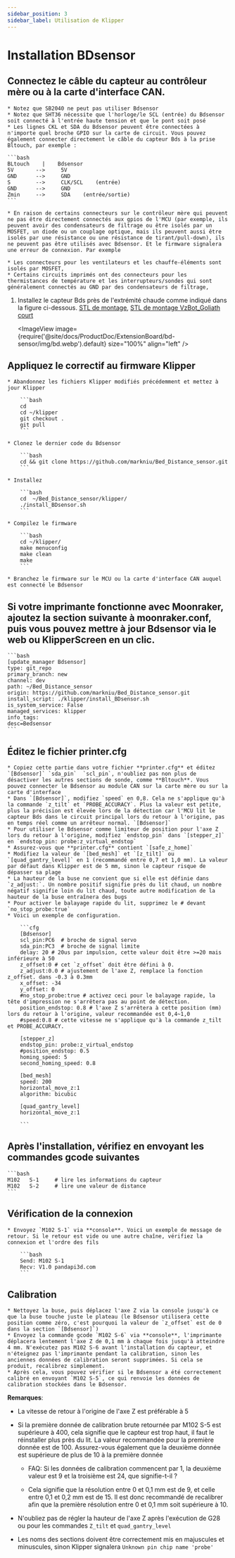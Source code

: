 ```yaml
---
sidebar_position: 3
sidebar_label: Utilisation de Klipper
---
```


# Installation  **BDsensor**

## Connectez le câble du capteur au contrôleur mère ou à la carte d'interface CAN.

    * Notez que SB2040 ne peut pas utiliser Bdsensor
    * Notez que SHT36 nécessite que l'horloge/le SCL (entrée) du Bdsensor soit connecté à l'entrée haute tension et que le pont soit posé
    * Les lignes CKL et SDA du Bdsensor peuvent être connectées à n'importe quel broche GPIO sur la carte de circuit. Vous pouvez également connecter directement le câble du capteur Bds à la prise Bltouch, par exemple :

    ```bash
    BLtouch    |    Bdsensor
    5V       -->     5V
    GND      -->     GND
    S        -->     CLK/SCL    (entrée)
    GND      -->     GND
    Zmin     -->     SDA    (entrée/sortie) 
    ```

    * En raison de certains connecteurs sur le contrôleur mère qui peuvent ne pas être directement connectés aux gpios de l'MCU (par exemple, ils peuvent avoir des condensateurs de filtrage ou être isolés par un MOSFET, un diode ou un couplage optique, mais ils peuvent aussi être isolés par une résistance ou une résistance de tirant/pull-down), ils ne peuvent pas être utilisés avec Bdsensor. Et le firmware signalera une erreur de connexion. Par exemple

    * Les connecteurs pour les ventilateurs et les chauffe-éléments sont isolés par MOSFET,
    * Certains circuits imprimés ont des connecteurs pour les thermistances de température et les interrupteurs/sondes qui sont généralement connectés au GND par des condensateurs de filtrage,

1. Installez le capteur Bds près de l'extrémité chaude comme indiqué dans la figure ci-dessous. [STL de montage](https://www.thingiverse.com/thing:6098131),  [STL de montage VzBot_Goliath court](https://discord.com/channels/829828765512106054/1163237892957671424)

    <ImageView image={require('@site/docs/ProductDoc/ExtensionBoard/bd-sensor/img/bd.webp').default} size="100%" align="left" />


## Appliquez le correctif au firmware Klipper

    * Abandonnez les fichiers Klipper modifiés précédemment et mettez à jour Klipper

        ```bash
        cd
        cd ~/klipper
        git checkout .
        git pull
        ```

    * Clonez le dernier code du Bdsensor

        ```bash
        cd && git clone https://github.com/markniu/Bed_Distance_sensor.git
        ```

    * Installez

        ```bash
        cd  ~/Bed_Distance_sensor/klipper/
        ./install_BDsensor.sh
        ```

    * Compilez le firmware

        ```bash
        cd ~/klipper/
        make menuconfig
        make clean
        make
        ```

    * Branchez le firmware sur le MCU ou la carte d'interface CAN auquel est connecté le Bdsensor

## Si votre imprimante fonctionne avec Moonraker, ajoutez la section suivante à moonraker.conf, puis vous pouvez mettre à jour Bdsensor via le web ou KlipperScreen en un clic.

    ```bash
    [update_manager Bdsensor]
    type: git_repo
    primary_branch: new
    channel: dev
    path: ~/Bed_Distance_sensor
    origin: https://github.com/markniu/Bed_Distance_sensor.git
    install_script: ./klipper/install_BDsensor.sh
    is_system_service: False
    managed_services: klipper
    info_tags:
    desc=Bedsensor
    ```

## Éditez le fichier printer.cfg

    * Copiez cette partie dans votre fichier **printer.cfg** et éditez `[Bdsensor]` `sda_pin`  `scl_pin`, n'oubliez pas non plus de désactiver les autres sections de sonde, comme **Bltouch**. Vous pouvez connecter le Bdsensor au module CAN sur la carte mère ou sur la carte d'interface
    * Dans `[Bdsensor]`, modifiez `speed` en 0,8. Cela ne s'applique qu'à la commande `z_tilt` et `PROBE_ACCURACY`. Plus la valeur est petite, plus la précision est élevée lors de la détection car l'MCU lit le capteur Bds dans le circuit principal lors du retour à l'origine, pas en temps réel comme un arrêteur normal. `[Bdsensor]`
    * Pour utiliser le Bdsensor comme limiteur de position pour l'axe Z lors du retour à l'origine, modifiez `endstop_pin` dans `[stepper_z]` en `endstop_pin: probe:z_virtual_endstop`
    * Assurez-vous que **printer.cfg** contient `[safe_z_home]`
    * Modifiez la valeur de `[bed_mesh]` et `[z_tilt]` ou `[quad_gantry_level]` en 1 (recommandé entre 0,7 et 1,0 mm). La valeur par défaut dans Klipper est de 5 mm, sinon le capteur risque de dépasser sa plage
    * La hauteur de la buse ne convient que si elle est définie dans `z_adjust:`. Un nombre positif signifie près du lit chaud, un nombre négatif signifie loin du lit chaud, toute autre modification de la hauteur de la buse entraînera des bugs
    * Pour activer le balayage rapide du lit, supprimez le # devant `no_stop_probe:true`
    * Voici un exemple de configuration.

        ```cfg
        [Bdsensor] 
        scl_pin:PC6  # broche de signal servo
        sda_pin:PC3  # broche de signal limite
        delay: 20 # 20us par impulsion, cette valeur doit être >=20 mais inférieure à 50
        z_offset:0 # cet `z_offset` doit être défini à 0. 
        z_adjust:0.0 # ajustement de l'axe Z, remplace la fonction z_offset. dans -0.3 à 0.3mm
        x_offset: -34
        y_offset: 0
        #no_stop_probe:true # activez ceci pour le balayage rapide, la tête d'impression ne s'arrêtera pas au point de détection.
        position_endstop: 0.8 # l'axe Z s'arrêtera à cette position (mm) lors du retour à l'origine, valeur recommandée est 0,4~1,0
        #speed:0.8 # cette vitesse ne s'applique qu'à la commande z_tilt et PROBE_ACCURACY.

        [stepper_z]
        endstop_pin: probe:z_virtual_endstop 
        #position_endstop: 0.5
        homing_speed: 5
        second_homing_speed: 0.8

        [bed_mesh]
        speed: 200
        horizontal_move_z:1
        algorithm: bicubic

        [quad_gantry_level]
        horizontal_move_z:1

        ```

## Après l'installation, vérifiez en envoyant les commandes gcode suivantes

    ```bash
    M102   S-1     # lire les informations du capteur
    M102   S-2     # lire une valeur de distance
    ```

## Vérification de la connexion

    * Envoyez `M102 S-1` via **console**. Voici un exemple de message de retour. Si le retour est vide ou une autre chaîne, vérifiez la connexion et l'ordre des fils

        ```bash
        Send: M102 S-1
        Recv: V1.0 pandapi3d.com
        ```

## Calibration

    * Nettoyez la buse, puis déplacez l'axe Z via la console jusqu'à ce que la buse touche juste le plateau (le Bdsensor utilisera cette position comme zéro, c'est pourquoi la valeur de `z_offset` est de 0 dans la section `[Bdsensor]`)
    * Envoyez la commande gcode `M102 S-6` via **console**, l'imprimante déplacera lentement l'axe Z de 0,1 mm à chaque fois jusqu'à atteindre 4 mm. N'exécutez pas M102 S-6 avant l'installation du capteur, et n'éteignez pas l'imprimante pendant la calibration, sinon les anciennes données de calibration seront supprimées. Si cela se produit, recalibrez simplement.
    * Après cela, vous pouvez vérifier si le Bdsensor a été correctement calibré en envoyant `M102 S-5`, ce qui renvoie les données de calibration stockées dans le Bdsensor.

**Remarques**:

* La vitesse de retour à l'origine de l'axe Z est préférable à 5

* Si la première donnée de calibration brute retournée par M102 S-5 est supérieure à 400, cela signifie que le capteur est trop haut, il faut le réinstaller plus près du lit. La valeur recommandée pour la première donnée est de 100. Assurez-vous également que la deuxième donnée est supérieure de plus de 10 à la première donnée

  * FAQ: Si les données de calibration commencent par 1, la deuxième valeur est 9 et la troisième est 24, que signifie-t-il ?

  * Cela signifie que la résolution entre 0 et 0,1 mm est de 9, et celle entre 0,1 et 0,2 mm est de 15. Il est donc recommandé de recalibrer afin que la première résolution entre 0 et 0,1 mm soit supérieure à 10.

* N'oubliez pas de régler la hauteur de l'axe Z après l'exécution de G28 ou pour les commandes `Z_tilt` et `quad_gantry_level`

* Les noms des sections doivent être correctement mis en majuscules et minuscules, sinon Klipper signalera `Unknown pin chip name 'probe'`
